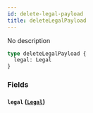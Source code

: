 ```yaml
---
id: delete-legal-payload
title: deleteLegalPayload
---
```


No description

```graphql
type deleteLegalPayload {
  legal: Legal
}
```

### Fields

#### `legal` ([`Legal`](/v1/objects/legal))
